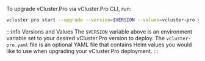 To upgrade vCluster.Pro via vCluster.Pro CLI, run:

```bash
vcluster pro start --upgrade --version=$VERSION --values=vcluster-pro.yaml
```

:::info Versions and Values
The `$VERSION` variable above is an environment variable set to your desired vCluster.Pro version to
deploy. The `vcluster-pro.yaml` file is an optional YAML file that contains Helm values you would like
to use when upgrading your vCluster.Pro deployment.
:::
